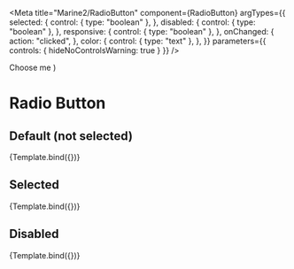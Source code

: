 
<Meta
  title="Marine2/RadioButton"
  component={RadioButton}
  argTypes={{
    selected: {
      control: { type: "boolean" },
    },
    disabled: {
      control: { type: "boolean" },
    },
    responsive: {
      control: { type: "boolean" },
    },
    onChanged: {
      action: "clicked",
    },
    color: {
      control: { type: "text" },
    },
  }}
  parameters={{ controls: { hideNoControlsWarning: true } }}
/>

  <label className="w-full flex justify-start items-center pt-4 pb-4">
    <RadioButton {...args} />
    <span className="ml-2">Choose me</span>
  </label>
)

# Radio Button

## Default (not selected)

<Canvas>
  <Story name="Not selected">{Template.bind({})}</Story>
</Canvas>

## Selected

<Canvas>
  <Story
    name="Selected"
    args={{
      selected: true,
    }}
  >
    {Template.bind({})}
  </Story>
</Canvas>

## Disabled

<Canvas>
  <Story
    name="Disabled"
    args={{
      disabled: true,
    }}
  >
    {Template.bind({})}
  </Story>
</Canvas>

